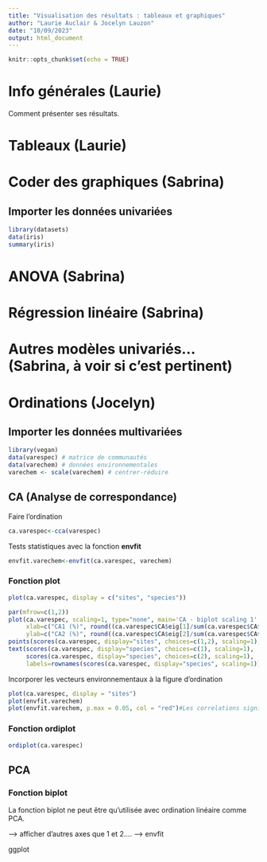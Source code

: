 ```yaml
---
title: "Visualisation des résultats : tableaux et graphiques"
author: "Laurie Auclair & Jocelyn Lauzon"
date: "10/09/2023"
output: html_document
---
```


```r
knitr::opts_chunk$set(echo = TRUE)
```
 

# Info générales (Laurie)

Comment présenter ses résultats.

# Tableaux (Laurie)



# Coder des graphiques (Sabrina)

## Importer les données univariées
```r
library(datasets)
data(iris)
summary(iris)
```

# ANOVA (Sabrina)



# Régression linéaire (Sabrina)



# Autres modèles univariés... (Sabrina, à voir si c'est pertinent)



# Ordinations (Jocelyn)

## Importer les données multivariées
```r
library(vegan)
data(varespec) # matrice de communautés
data(varechem) # données environnementales
varechem <- scale(varechem) # centrer-réduire
```

## CA (Analyse de correspondance)

Faire l'ordination
```r
ca.varespec<-cca(varespec)
```
Tests statistiques avec la fonction **envfit**
```r
envfit.varechem<-envfit(ca.varespec, varechem)
```

### Fonction plot

```r
plot(ca.varespec, display = c("sites", "species"))
```

```r
par(mfrow=c(1,2))
plot(ca.varespec, scaling=1, type="none", main='CA - biplot scaling 1', 
     xlab=c("CA1 (%)", round((ca.varespec$CA$eig[1]/sum(ca.varespec$CA$eig))*100,2)),
     ylab=c("CA2 (%)", round((ca.varespec$CA$eig[2]/sum(ca.varespec$CA$eig))*100,2)))
points(scores(ca.varespec, display="sites", choices=c(1,2), scaling=1), pch=21, col="black", bg="steelblue", cex=1.2)
text(scores(ca.varespec, display="species", choices=c(1), scaling=1),
     scores(ca.varespec, display="species", choices=c(2), scaling=1),
     labels=rownames(scores(ca.varespec, display="species", scaling=1)),col="red", cex=0.8)
```

Incorporer les vecteurs environnementaux à la figure d'ordination
```r
plot(ca.varespec, display = "sites")
plot(envfit.varechem)
plot(envfit.varechem, p.max = 0.05, col = "red")#Les correlations significatives apparaissent en rouge
```


### Fonction ordiplot

```r
ordiplot(ca.varespec)
```



## PCA

### Fonction biplot

La fonction biplot ne peut être qu'utilisée avec ordination linéaire comme PCA.




--> afficher d'autres axes que 1 et 2....
--> envfit





ggplot
